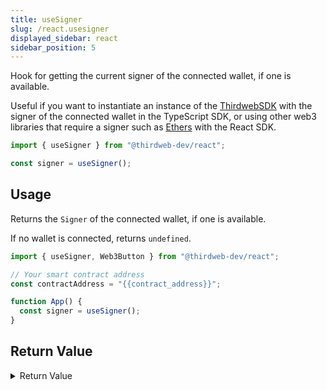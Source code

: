 ```yaml
---
title: useSigner
slug: /react.usesigner
displayed_sidebar: react
sidebar_position: 5
---
```


Hook for getting the current signer of the connected wallet, if one is available.

Useful if you want to instantiate an instance of the [ThirdwebSDK](https://portal.thirdweb.com/typescript/sdk.thirdwebsdk.fromsigner)
with the signer of the connected wallet
in the TypeScript SDK, or using other web3 libraries that require a signer such as [Ethers](https://docs.ethers.org/v5/api/signer/) with the React SDK.

```jsx
import { useSigner } from "@thirdweb-dev/react";

const signer = useSigner();
```

## Usage

Returns the `Signer` of the connected wallet, if one is available.

If no wallet is connected, returns `undefined`.

```jsx
import { useSigner, Web3Button } from "@thirdweb-dev/react";

// Your smart contract address
const contractAddress = "{{contract_address}}";

function App() {
  const signer = useSigner();
}
```

## Return Value

<details>
  <summary>Return Value</summary>
  <div>

The hook's return type is `Signer | undefined` where `Signer` is the [EthersJS](https://docs.ethers.org/v5/api/signer/) signer instance.

```ts
Signer | undefined;
```

</div>
</details>
